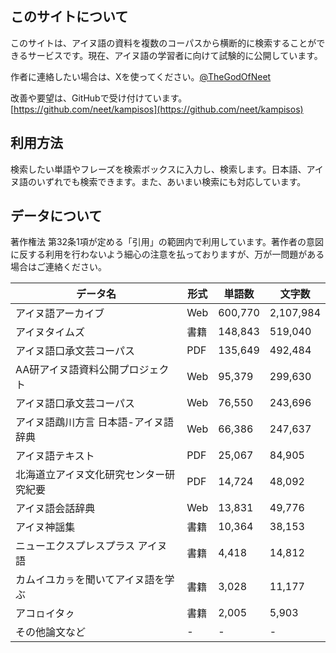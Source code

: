 ## このサイトについて

このサイトは、アイヌ語の資料を複数のコーパスから横断的に検索することができるサービスです。現在、アイヌ語の学習者に向けて試験的に公開しています。

作者に連絡したい場合は、Xを使ってください。[@TheGodOfNeet](https://x.com/TheGodOfNeet)

改善や要望は、GitHubで受け付けています。 [https://github.com/neet/kampisos](https://github.com/neet/kampisos)

## 利用方法

検索したい単語やフレーズを検索ボックスに入力し、検索します。日本語、アイヌ語のいずれでも検索できます。また、あいまい検索にも対応しています。

## データについて

著作権法 第32条1項が定める「引用」の範囲内で利用しています。著作者の意図に反する利用を行わないよう細心の注意を払っておりますが、万が一問題がある場合はご連絡ください。

<table>
  <thead>
    <tr>
      <th>データ名</th>
      <th>形式</th>
      <th>単語数</th>
      <th>文字数</th>
    </tr>
  </thead>
  <tbody>
    <tr>
      <td>アイヌ語アーカイブ</td>
      <td>Web</td>
      <td>600,770</td>
      <td>2,107,984</td>
    </tr>
    <tr>
      <td>アイヌタイムズ</td>
      <td>書籍</td>
      <td>148,843</td>
      <td>519,040</td>
    </tr>
    <tr>
      <td>アイヌ語口承文芸コーパス</td>
      <td>PDF</td>
      <td>135,649</td>
      <td>492,484</td>
    </tr>
    <tr>
      <td>AA研アイヌ語資料公開プロジェクト</td>
      <td>Web</td>
      <td>95,379</td>
      <td>299,630</td>
    </tr>
    <tr>
      <td>アイヌ語口承文芸コーパス</td>
      <td>Web</td>
      <td>76,550</td>
      <td>243,696</td>
    </tr>
    <tr>
      <td>アイヌ語鵡川方言 日本語-アイヌ語辞典</td>
      <td>Web</td>
      <td>66,386</td>
      <td>247,637</td>
    </tr>
    <tr>
      <td>アイヌ語テキスト</td>
      <td>PDF</td>
      <td>25,067</td>
      <td>84,905</td>
    </tr>
    <tr>
      <td>北海道立アイヌ文化研究センター研究紀要</td>
      <td>PDF</td>
      <td>14,724</td>
      <td>48,092</td>
    </tr>
    <tr>
      <td>アイヌ語会話辞典</td>
      <td>Web</td>
      <td>13,831</td>
      <td>49,776</td>
    </tr>
    <tr>
      <td>アイヌ神謡集</td>
      <td>書籍</td>
      <td>10,364</td>
      <td>38,153</td>
    </tr>
    <tr>
      <td>ニューエクスプレスプラス アイヌ語</td>
      <td>書籍</td>
      <td>4,418</td>
      <td>14,812</td>
    </tr>
    <tr>
      <td>カムイユカㇻを聞いてアイヌ語を学ぶ</td>
      <td>書籍</td>
      <td>3,028</td>
      <td>11,177</td>
    </tr>
    <tr>
      <td>アコㇿイタㇰ</td>
      <td>書籍</td>
      <td>2,005</td>
      <td>5,903</td>
    </tr>
    <tr>
      <td>その他論文など</td>
      <td>-</td>
      <td>-</td>
      <td>-</td>
    </tr>
  </tbody>
</table>
